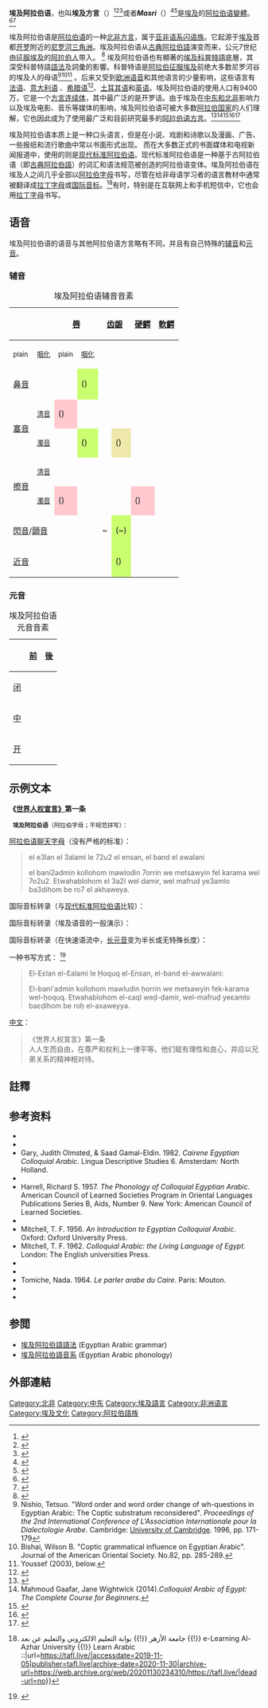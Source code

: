 {{not|埃及语}}
{{Infobox language
|name=埃及阿拉伯语
|fam5=埃及阿拉伯语
|fam1=亚非语系
|iso2=
|iso1=
|region=
|notice=IPA
|glotto=egyp1253
|iso3=arz
|script=[[阿拉伯语字母|阿拉伯语字母]]
|fam4=[[阿拉伯语|阿拉伯语]]
|nativename=اللهجه المصريه
|fam3=[[中闪米特语支|中闪米特语支]]
|fam2=[[闪米特语族|闪米特语族]]
|familycolor=Afro-asiatic
|date=2016
|speakers=64,422,000<!--please don't just add the number of Egyptian population!-->
|states={{EGY}}
|pronunciation={{IPA-arz|elˈlæhgæ l.mɑsˤˈɾejjɑ|}}
|vitality=
}}
'''埃及阿拉伯语'''，也叫'''埃及方言'''（{{Lang-ar|العامية المصرية}}）<ref>{{Cite book|last=سبيرو|url=https://books.google.co.ma/books?id=fa0azQEACAAJ&dq=%D8%A7%D9%84%D8%B9%D8%A7%D9%85%D9%8A%D8%A9+%D8%A7%D9%84%D9%85%D8%B5%D8%B1%D9%8A%D8%A9&hl=en&sa=X&ved=0ahUKEwjymYamie_nAhVj5OAKHe5XB4EQ6AEIQTAD|title=قاموس اللهجة العامية المصرية، عربي - إنكليزي|date=1999|publisher=مكتبة لبنان ناشرون|language=ar|access-date=2020-04-13|archive-date=2020-11-19|archive-url=https://web.archive.org/web/20201119135457/https://books.google.co.ma/books?id=fa0azQEACAAJ&dq=%D8%A7%D9%84%D8%B9%D8%A7%D9%85%D9%8A%D8%A9+%D8%A7%D9%84%D9%85%D8%B5%D8%B1%D9%8A%D8%A9&hl=en&sa=X&ved=0ahUKEwjymYamie_nAhVj5OAKHe5XB4EQ6AEIQTAD|dead-url=no}}</ref><ref>{{Cite web|title=تتويج رواية مكتوبة بالعامية.. طيف طه حسين ومستقبل الثقافة بمصر|url=https://www.aljazeera.net/news/cultureandart/2019/2/12/تتويج-رواية-مكتوبة-بالعامية-طيف-طه-حسين-ومستقبل-الثقافة-بمصر|accessdate=2020-02-26|work=www.aljazeera.net|language=ar|archive-date=2019-07-04|archive-url=https://web.archive.org/web/20190704055503/https://www.aljazeera.net/news/cultureandart/2019/2/12/%D8%AA%D8%AA%D9%88%D9%8A%D8%AC-%D8%B1%D9%88%D8%A7%D9%8A%D8%A9-%D9%85%D9%83%D8%AA%D9%88%D8%A8%D8%A9-%D8%A8%D8%A7%D9%84%D8%B9%D8%A7%D9%85%D9%8A%D8%A9-%D8%B7%D9%8A%D9%81-%D8%B7%D9%87-%D8%AD%D8%B3%D9%8A%D9%86-%D9%88%D9%85%D8%B3%D8%AA%D9%82%D8%A8%D9%84-%D8%A7%D9%84%D8%AB%D9%82%D8%A7%D9%81%D8%A9-%D8%A8%D9%85%D8%B5%D8%B1|dead-url=no}}</ref><ref>{{Cite web|title=طه حسين..عشق الفصحى وكره العامية ودعى لتفهم التوارة والإنجيل والقرآن|url=https://akhbarelyom.com/news/newdetails/590075/1/طه-حسين..عشق-الفصحى-وكره-العامية-ودعى-لتفهم-التوارة-والإنجيل-والقرآن|accessdate=2020-02-26|author=Musa|date=الثلاثاء، 15 نوفمبر 2016 - 05:51 ص|first=Heba|work=بوابة اخبار اليوم|archiveurl=https://web.archive.org/web/20220408104905/https://akhbarelyom.com/news/newdetails/590075/1/%D8%B7%D9%87-%D8%AD%D8%B3%D9%8A%D9%86..%D8%B9%D8%B4%D9%82-%D8%A7%D9%84%D9%81%D8%B5%D8%AD%D9%89-%D9%88%D9%83%D8%B1%D9%87-%D8%A7%D9%84%D8%B9%D8%A7%D9%85%D9%8A%D8%A9-%D9%88%D8%AF%D8%B9%D9%89-%D9%84%D8%AA%D9%81%D9%87%D9%85-%D8%A7%D9%84%D8%AA%D9%88%D8%A7%D8%B1%D8%A9-%D9%88%D8%A7%D9%84%D8%A5%D9%86%D8%AC%D9%8A%D9%84-%D9%88%D8%A7%D9%84%D9%82%D8%B1%D8%A2%D9%86|archivedate=2022-04-08|dead-url=no}}</ref>或者'''''Masri'''''（{{Lang|arz|مصرى}}）<ref>{{Cite web|title=Different Arabic Dialects Spoken Around the Arab World|url=https://etoninstitute.com/blog/language/different-arabic-dialects|date=April 15, 2018|accessdate=2020-04-13|archive-date=2020-11-27|archive-url=https://web.archive.org/web/20201127132549/https://etoninstitute.com/blog/language/different-arabic-dialects|dead-url=no}}</ref><ref>{{Cite web|title=Disney returns to using Egyptian dialect in dubbing movies|url=https://enterprise.press/stories/2017/08/29/disney-returns-to-using-egyptian-dialect-in-dubbing-movies/|work=Enterprise|accessdate=2020-04-13|archive-date=2020-11-19|archive-url=https://web.archive.org/web/20201119135519/https://enterprise.press/stories/2017/08/29/disney-returns-to-using-egyptian-dialect-in-dubbing-movies/|dead-url=no}}</ref>是[[埃及|埃及]]的[[阿拉伯語變體|阿拉伯语變體]]。<ref>{{Cite web|title=Languages Spoken In Egypt|url=https://www.worldatlas.com/articles/languages-spoken-in-egypt.html|accessdate=2019-09-13|work=WorldAtlas|language=en|archive-date=2020-11-19|archive-url=https://web.archive.org/web/20201119135525/https://www.worldatlas.com/articles/languages-spoken-in-egypt.html|dead-url=no}}</ref><ref>{{Cite book|url=https://books.google.com/?id=jjiZAAAACAAJ&dq=egyptian+colloquial+arabic|title=Egyptian Colloquial Arabic|last=Ondras|first=Frantisek|date=2005-04-26|publisher=Czech Institute of Egyptology|isbn=9788086277363|language=en}}</ref> 

埃及阿拉伯语是[[阿拉伯语|阿拉伯语]]的一种[[北非|北非]][[方言|方言]]，属于[[亚非语系|亚非语系]][[闪米特语族|闪语族]]。它起源于[[埃及|埃及]]首都[[开罗|开罗]]附近的[[尼罗河三角洲|尼罗河三角洲]]。埃及阿拉伯语从[[古典阿拉伯語|古典阿拉伯語]]演变而来，公元7世纪由[[阿拉伯人征服埃及|征服埃及]]的[[阿拉伯人|阿拉伯人]]带入。 <ref>{{Citation|title=Conversion, Exemption, and Manipulation: Social Benefits and Conversion to Islam in Late Antiquity and the Middle Ages: Forcing taxes on those who refuse to convert|url=https://www.medievalworlds.net/0xc1aa5576%200x00372f27.pdf|quote=ʿUmar is depicted as having ordered that "the poll-tax should be taken from all men who would not become Muslims"|accessdate=2020-04-13|archive-date=2020-10-31|archive-url=https://web.archive.org/web/20201031045159/https://www.medievalworlds.net/0xc1aa5576%200x00372f27.pdf|dead-url=no}}</ref> 埃及阿拉伯语也有顯著的[[科普特语|埃及科普特語]]底層，其深受科普特語[[语法|語法]]及詞彙的影響。科普特语是[[阿拉伯的征服|阿拉伯征服埃及]]前绝大多数尼罗河谷的埃及人的母语<ref>Nishio, Tetsuo. "Word order and word order change of wh-questions in Egyptian Arabic: The Coptic substratum reconsidered". ''Proceedings of the 2nd International Conference of L'Association Internationale pour la Dialectologie Arabe''. Cambridge: [[University_of_Cambridge|University of Cambridge]]. 1996, pp. 171-179</ref><ref>Bishai, Wilson B. "Coptic grammatical influence on Egyptian Arabic". Journal of the American Oriental Society. No.82, pp. 285-289.</ref><ref>Youssef (2003), below.</ref> 。后来又受到[[欧洲语言|欧洲语音]]和其他语言的少量影响，这些语言有[[法语|法语]]、[[意大利语|意大利语]] 、[[希腊语|希腊语]]<ref>{{Cite web|url=https://raseef22.com/article/79624-13-%D9%84%D8%BA%D8%A9-%D8%A3%D8%AC%D9%86%D8%A8%D9%8A%D9%91%D8%A9-%D8%AA%D8%B4%D9%83%D9%91%D9%84-%D8%A7%D9%84%D8%B9%D8%A7%D9%85%D9%8A%D9%91%D8%A9-%D8%A7%D9%84%D9%85%D8%B5%D8%B1%D9%8A%D9%91%D8%A9|date=May 31, 2017|work=رصيف 22|title=存档副本|accessdate=2020-04-13|archive-date=2020-08-14|archive-url=https://web.archive.org/web/20200814140127/https://raseef22.com/article/79624-13-%D9%84%D8%BA%D8%A9-%D8%A3%D8%AC%D9%86%D8%A8%D9%8A%D9%91%D8%A9-%D8%AA%D8%B4%D9%83%D9%91%D9%84-%D8%A7%D9%84%D8%B9%D8%A7%D9%85%D9%8A%D9%91%D8%A9-%D8%A7%D9%84%D9%85%D8%B5%D8%B1%D9%8A%D9%91%D8%A9|dead-url=no}}</ref>、[[土耳其语|土耳其语]]和[[英语|英语]]。埃及阿拉伯语的使用人口有9400万，它是一个[[方言连续体|方言连续体]]，其中最广泛的是开罗话。由于埃及在[[MENA|中东和北非]]影响力以及埃及电影、音乐等媒体的影响，埃及阿拉伯语可被大多数[[阿拉伯世界|阿拉伯国家]]的人们理解，它也因此成为了使用最广泛和目前研究最多的[[阿拉伯語變體|阿拉伯语方言]]。<ref>{{Cite web|title=TBS 15 The State of the Musalsal: Arab Television Drama and Comedy and the Politics of the Satellite Era by Marlin Dick|url=http://tbsjournal.arabmediasociety.com/Archives/Fall05/Dick.html|accessdate=2015-11-03|archiveurl=https://web.archive.org/web/20160304002737/http://tbsjournal.arabmediasociety.com/Archives/Fall05/Dick.html|archivedate=2016-03-04|dead-url=no}}</ref><ref>Mahmoud Gaafar, Jane Wightwick (2014).''Colloquial Arabic of Egypt: The Complete Course for Beginners''.</ref><ref>{{Cite book|url=https://books.google.com/?id=4R4DyZ8At7IC&pg=PA173&dq=egyptian+arabic+%22most%22#v=onepage&q=egyptian%20arabic%20%22most%22&f=false|title=The Europeans, Second Edition: A Geography of People, Culture, and Environment|last=Ostergren|first=Robert C.|last2=Bossé|first2=Mathias Le|date=2011-06-15|publisher=Guilford Press|isbn=978-1-60918-244-1|language=en}}</ref><ref>{{Cite book|url=https://books.google.com/?id=socYatmLZc8C&pg=PT1983&dq=egyptian+arabic+%22most%22#v=onepage&q=egyptian%20arabic%20%22most%22&f=false|title=The Rough Guide to Egypt|last=Richardson|first=Dan|date=2007-08-02|publisher=Rough Guides UK|isbn=978-1-84836-798-2|language=en}}</ref><ref>{{Cite book|url=https://archive.org/details/culturecustomsof00mole|page=[https://archive.org/details/culturecustomsof00mole/page/117 117]|quote=egyptian arabic influence.|title=Culture and Customs of Egypt|last=Asante|first=Molefi Kete|date=2002|publisher=Greenwood Publishing Group|isbn=978-0-313-31740-8|language=en}}</ref> 

埃及阿拉伯语本质上是一种口头语言，但是在小说、戏剧和诗歌以及漫画、广告、一些报纸和流行歌曲中常以书面形式出现。 而在大多数正式的书面媒体和电视新闻报道中，使用的则是[[现代标准阿拉伯语|现代标准阿拉伯语]]。现代标准阿拉伯语是一种基于古阿拉伯语（即[[古典阿拉伯語|古典阿拉伯語]]）的词汇和语法规范被创造的阿拉伯语变体。埃及阿拉伯语在埃及人之间几乎全部以[[阿拉伯字母|阿拉伯字母]]书写，尽管在给非母语学习者的语言教材中通常被翻译成[[拉丁字母|拉丁字母]]或[[國際音標|国际音标]]。<ref>{{Cite web|title=:: تعلم العربية{{!}} جامعة الأزهر {{!}} بوابة التعليم الالكتروني والتعليم عن بعد {{!}} e-Learning Al-Azhar University {{!}} Learn Arabic ::|url=https://tafl.live/|accessdate=2019-11-05|publisher=tafl.live|archive-date=2020-11-30|archive-url=https://web.archive.org/web/20201130234310/https://tafl.live/|dead-url=no}}</ref>有时，特别是在互联网上和手机短信中，它也会用[[阿拉伯语聊天字母|拉丁字母]]书写。

== 语音 ==
{{main|埃及阿拉伯語音系}}

埃及阿拉伯语的语音与其他阿拉伯语方言略有不同，并且有自己特殊的[[辅音|辅音]]和[[元音|元音]]。

=== 辅音 ===
{| class="wikitable" style="text-align: center;"
|+ 埃及阿拉伯语辅音音素{{sfnp|Watson|2002|p=21}}
|-
! rowspan="2" colspan=2 |  
! colspan="2" | [[唇音|唇]]
! colspan="2" | [[齿龈音|齿龈]]
! rowspan="2" | [[硬齶音|硬齶]]
! rowspan="2" | [[軟齶音|軟齶]]
! rowspan="2" | [[小舌音|小舌]]
! rowspan="2" | [[咽音|咽]]
! rowspan="2" | [[聲門音|聲門]]
|-
! <small>plain</small>
! <small>[[pharyngealization|咽化]]</small>
! <small>plain</small>
! <small>[[pharyngealization|咽化]]</small>
|-
! colspan=2 | [[鼻音_(辅音)|鼻音]]
| {{IPA link|m}} || style="background:#CAFF70"| ({{IPA link|ˤ|mˤ}}){{ref|3|3}} || {{IPA link|n}} ||   ||   ||   ||   ||   || 
|-
! rowspan=2 | [[塞音|塞音]]
! <small>[[清音|清音]]</small>
| style="background:#FFC9CF"| ({{IPA link|p}}){{ref|1|1}}||   || {{IPA link|t}} || {{IPA link|tˤ}} ||   || {{IPA link|k}} || style="background:#EEE8AA"| ({{IPA link|q}}){{ref|4|4}}||   || {{IPA link|ʔ}}
|-
! <small>[[濁音|濁音]]</small>
| {{IPA link|b}} || style="background:#CAFF70"| ({{IPA link|ˤ|bˤ}}){{ref|3|3}}|| {{IPA link|d}} || style="background:#EEE8AA"| ({{IPA link|dˤ}}){{ref|4|4}} ||  <!-- d͡ʒ is a phoneme of Saidi dialect while this article is on Egyptian (North) dialect --> || {{IPA link|ɡ}}||   ||   ||  
|-
! rowspan=2 | [[擦音|擦音]]
! <small>[[清音|清音]]</small>
| {{IPA link|f}} || || {{IPA link|s}} || {{IPA link|sˤ}} || {{IPA link|ʃ}} || {{IPA link|x}} || || {{IPA link|ħ}} || {{IPA link|h}}
|-
! <small>[[濁音|濁音]]</small>
| style="background:#FFC9CF"| ({{IPA link|v}}){{ref|1|1}} || || {{IPA link|z}} || {{IPA link|zˤ}} || style="background:#FFC9CF"| ({{IPA link|ʒ}}){{ref|1|1}} {{ref|2|2}}|| {{IPA link|ɣ}} ||  || {{IPA link|ʕ}}||  
|-
! colspan=2 | [[閃音|閃音]]/[[顫音_(语音学)|顫音]]
|   || || {{IPA link|ɾ}}~{{IPA link|r}} || style="background:#CAFF70"| ({{IPA link|ˤ|ɾˤ}}~{{IPA link|ˤ|rˤ}}){{ref|3|3}} ||   ||   ||   ||   ||  
|-
! colspan=2 | [[近音|近音]]
|   || ||  {{IPA link|l}} ||style="background:#CAFF70"| ({{IPA link|ˤ|lˤ}}){{ref|3|3}} || {{IPA link|j}}  || {{IPA link|w}} ||   ||   ||  
|}

=== 元音 ===


{| class="wikitable" style="text-align: center;"
|+ 埃及阿拉伯语元音音素
!
! [[前元音|前]]
! [[後元音|後]]
|-align=center
! [[闭元音|闭]]
| {{IPA link|i}} {{IPA link|iː}}
| {{IPA link|u}} {{IPA link|uː}}
|-align=center
! [[中元音|中]]
| {{IPA link|eː}}
| {{IPA link|oː}}
|-align=center
![[开元音|开]]
| {{IPA link|æ}} {{IPA link|æː}}  || {{IPA link|ɑ}} {{IPA link|ɑː}}
|}

== 示例文本 ==
'''《[[世界人权宣言|世界人权宣言》]]第一条'''

  '''埃及阿拉伯语'''（阿拉伯字母；不规范拼写）： <blockquote>
<div dir="rtl">
{{Lang|arz|الاعلان العالمى لحقوق الانسان, البند الاولانى}}

{{Lang|arz|الاعلان العالمى لحقوق الانسان، البند الاولانى
البنى ادمين كلهم مولودين حرّين ومتساويين فى الكرامة والحقوق. اتوهبلهم العقل والضمير، والمفروض يعاملو بعضيهم بروح الاخوية.}}
</div>
</blockquote> [[阿拉伯语聊天字母|阿拉伯语聊天字母]]（没有严格的标准）： <blockquote>
el e3lan el 3alami le 72u2 el ensan, el band el awalani

el bani2admin kollohom mawlodin 7orrin we metsawyin fel karama wel 7o2u2. Etwahablohom el 3a2l wel damir, wel mafrud ye3amlo ba3dihom be ro7 el akhaweya.
</blockquote> 国际音标转录（与[[现代标准阿拉伯语|现代标准阿拉伯语]]比较）： <blockquote>
{{IPA|/il ʔiʕˈlaːn il ʕaːˈlami li ħˈʔuːʔ il ʔinˈsaːn <nowiki>|</nowiki> il ˈband il ʔawwaˈlaːni/}}

{{IPA|/il bani ʔadˈmiːn kulˈluhum mawluˈdiːn ħurˈriːn wi mitsawˈjiːn fik kaˈrˤaːma wil ħuˈʔuːʔ <nowiki>||</nowiki> ʔetwahabˈlohom ilˈʕaʔle we ddˤaˈmiːr wel mafˈruːdˤ jeʕamlo baʕˈdˤiːhom biˈroːħ el ʔaxaˈwejja/}}
</blockquote> 国际音标转录（埃及语音的一般演示）： <blockquote>
{{IPA|/el ʔeʕˈlaːn el ʕaːˈlami le ħˈʔuːʔ el ʔenˈsaːn <nowiki>|</nowiki> el ˈband el ʔawwaˈlaːni/}}

{{IPA|/el bani ʔadˈmiːn kolˈlohom mawloˈdiːn ħorˈriːn we metsawˈjiːn fel kaˈrˤaːma wel ħoˈʔuːʔ <nowiki>||</nowiki> ʔetwahabˈlohom elˈʕaʔle we ddˤaˈmiːr wel mafˈruːdˤ jeˈʕamlu baʕˈdˤiːhom beˈroːħ el ʔaxaˈwejja/}}
</blockquote> 国际音标转录（在快速语流中，[[元音長度|长元音]]变为半长或无特殊长度）： <blockquote>
{{IPA|[el ʔeʕˈlæːn el ʕæˈlæmi le ħˈʔuːʔ el ʔenˈsæːn <nowiki>|</nowiki> el ˈbænd el ʔæwwæˈlæːni]}}

{{IPA|[el bæniʔædˈmiːn kolˈlohom mæwlʊˈdiːn ħʊrˈriːn we metsæwˈjiːn fel kɑˈɾɑːmɑ wel ħʊˈʔuːʔ <nowiki>||</nowiki> ʔetwæhæbˈlohom elˈʕæʔle we ddɑˈmiːɾ wel mɑfˈɾuːd jeˈʕæmlu bɑʕˈdiːhom beˈɾoːħ el ʔæxæˈwejjæ]}}
</blockquote> 一种书写方式： <ref>{{Cite web |url=http://www.facebook.com/egyptianalphabet |title=存档副本 |accessdate=2020-04-13 |archive-date=2020-07-13 |archive-url=https://web.archive.org/web/20200713135949/https://www.facebook.com/egyptianalphabet |dead-url=no }}</ref> <blockquote>
El-Eɛlan el-Ɛalami le Ḥoquq el-Ensan, el-band el-awwalani:

El-bani'admin kollohom mawludin ḥorrin we metsawyin fek-karama wel-ḥoquq. Etwahablohom el-ɛaql weḍ-ḍamir, wel-mafruḍ yeɛamlo baɛḍihom be roḥ el-axaweyya.
</blockquote>[[中文|中文]]：<blockquote> 《世界人权宣言》第一条<br>
人人生而自由，在尊严和权利上一律平等。他们赋有理性和良心，并应以兄弟关系的精神相对待。 </blockquote>

==註釋==
{{Reflist|2}}

==  参考资料 ==
{{refbegin|2}}
* {{Cite book|first=Ernest T.|last=Abdel-Massih|last2=A. Fathy Bahig|year=1978|title=Comprehensive Study of Egyptian Arabic: Conversation Texts, Folk Literature, Cultural Ethnological and Socio Linguistic Notes|publisher=[[University_of_Michigan|University of Michigan]]|location=Ann Arbor|isbn=0-932098-11-8}}
* {{Cite book|first=Behnstedt|last=Peter|last2=Manfred Woidich|year=1985|title=Die ägyptisch-arabischen Dialekte, vols. I, II|publisher=L. Reichert|location=Wiesbaden}}
* Gary, Judith Olmsted, & Saad Gamal-Eldin. 1982.  ''Cairene Egyptian Colloquial Arabic''.  Lingua Descriptive Studies 6.  Amsterdam: North Holland.
* {{Cite book|first=Niloofar|last=Haeri|year=2003|title=Sacred Language, Ordinary People: Dilemmas of Culture and Politics in Egypt|publisher=Palgrave Macmillan|isbn=0-312-23897-5}}
* Harrell, Richard S.  1957.  ''The Phonology of Colloquial Egyptian Arabic''.  American Council of Learned Societies Program in Oriental Languages Publications Series B, Aids, Number 9.  New York: American Council of Learned Societies.
* {{Cite book|first=Martin|last=Hinds|last2=El-Said Badawi|year=1987|title=A Dictionary of Egyptian Arabic|publisher=French & European Pubns|isbn=0-8288-0434-6}}
* Mitchell, T. F.  1956.  ''An Introduction to Egyptian Colloquial Arabic''.  Oxford: Oxford University Press.
* Mitchell, T. F.  1962.  ''Colloquial Arabic: the Living Language of Egypt''. London: The English universities Press.
* {{Cite book|first=Karl G.|last=Presse|last2=Katrine Blanford|last3=Elisabeth A. Moestrup|last4=Iman El-Shoubary|year=2000|title=5 Egyptian-Arabic One Act Plays: A First Reader|publisher=Museum Tusculanum|edition=Bilingual|isbn=87-7289-612-4}}
* {{Cite book|first=Ahmad Abdel-Hamid|last=Youssef|year=2003|title=From Pharaoh's Lips: Ancient Egyptian Language in the Arabic of Today|publisher=[[American_University_in_Cairo|American University in Cairo]] Press|isbn=977-424-708-6}}
* Tomiche, Nada.  1964.  ''Le parler arabe du Caire''.  Paris: Mouton.
* {{Cite book|last=Versteegh|first=Kees|title=The Arabic Language|publisher=[[Edinburgh_University_Press|Edinburgh University Press]]|location=Edinburgh|year=2001|isbn=0-7486-1436-2}}
* {{Citation|last=Watson|first=Janet|year=2002|title=The Phonology and Morphology of Arabic|place=New York|publisher=Oxford University Press}}
{{refend}}

== 参閲 ==
*[[埃及阿拉伯語語法|埃及阿拉伯語語法]] (Egyptian Arabic grammar)
*[[埃及阿拉伯語音系|埃及阿拉伯語音系]] (Egyptian Arabic phonology)

==外部連結==
{{interwiki|code=arz}}

{{Varieties of Arabic}}
{{阿拉伯语言}}

{{authority control}}
[[Category:北非|Category:北非]]
[[Category:中东|Category:中东]]
[[Category:埃及語言|Category:埃及語言]]
[[Category:非洲语言|Category:非洲语言]]
[[Category:埃及文化|Category:埃及文化]]
[[Category:阿拉伯語族|Category:阿拉伯語族]]